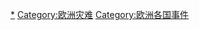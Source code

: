 {{Categories by country|nocat}}

[[Category:各國災難|*]]
[[Category:欧洲灾难|Category:欧洲灾难]]
[[Category:欧洲各国事件|Category:欧洲各国事件]]
